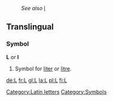 :''See also'' [[l]]
==Translingual==
===Symbol===
'''L''' ''or'' '''l'''
#Symbol for [[liter]] or [[litre]].

[[Category:Latin letters]]
[[Category:Symbols]]

[[de:L]]
[[fr:L]]
[[gl:L]]
[[la:L]]
[[pl:L]]
[[fi:L]]